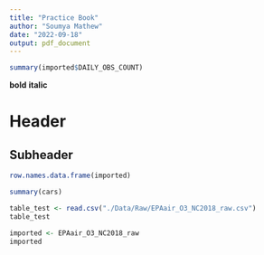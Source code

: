 ```yaml
---
title: "Practice Book"
author: "Soumya Mathew"
date: "2022-09-18"
output: pdf_document
---
```

```r
summary(imported$DAILY_OBS_COUNT)
```
**bold**
__italic__

# Header
##  Subheader

```r

row.names.data.frame(imported)
```

```r
summary(cars)
```

```r
table_test <- read.csv("./Data/Raw/EPAair_O3_NC2018_raw.csv")
table_test
```

```r
imported <- EPAair_O3_NC2018_raw
imported
```


```r

```

